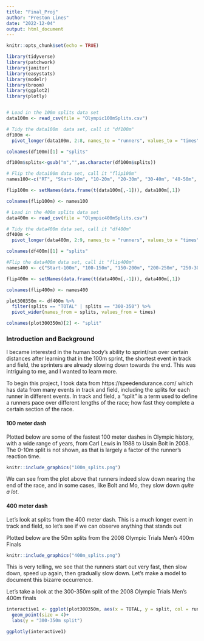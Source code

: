 ```yaml
---
title: "Final_Proj"
author: "Preston Lines"
date: "2022-12-04"
output: html_document
---
```


```r
knitr::opts_chunk$set(echo = TRUE)
```

```r
library(tidyverse)
library(patchwork)
library(janitor)
library(easystats)
library(modelr)
library(broom)
library(ggplot2)
library(plotly)


# Load in the 100m splits data set
data100m <- read_csv(file = "Olympic100mSplits.csv")

# Tidy the data100m  data set, call it "df100m"
df100m <- 
  pivot_longer(data100m, 2:8, names_to = "runners", values_to = "times")

colnames(df100m)[1] = "splits"

df100m$splits<-gsub("m","",as.character(df100m$splits))

# Flip the data100m data set, call it "flip100m"
names100<-c("RT", "Start-10m", "10-20m", "20-30m", "30-40m", "40-50m", "50-60m", "60-70m", "70-80m", "80-90m", "90-100m", "TOTAL")

flip100m <- setNames(data.frame(t(data100m[,-1])), data100m[,1])

colnames(flip100m) <- names100

# Load in the 400m splits data set
data400m <- read_csv(file = "Olympic400mSplits.csv")

# Tidy the data400m data set, call it "df400m"
df400m <- 
  pivot_longer(data400m, 2:9, names_to = "runners", values_to = "times")

colnames(df400m)[1] = "splits"

#Flip the data400m data set, call it "flip400m"
names400 <- c("Start-100m", "100-150m", "150-200m", "200-250m", "250-300m", "300-350m", "350-400m", "1st200m", "2nd200m", "Differential", "TOTAL")

flip400m <- setNames(data.frame(t(data400m[,-1])), data400m[,1])

colnames(flip400m) <- names400

plot300350m <- df400m %>% 
  filter(splits == "TOTAL" | splits == "300-350") %>% 
  pivot_wider(names_from = splits, values_from = times)

colnames(plot300350m)[2] <- "split"

```

### Introduction and Background

I became interested in the human body's ability to sprint/run over certain distances after learning that in the 100m sprint, the shortest event in track and field, the sprinters are already slowing down towards the end. This was intriguing to me, and I wanted to learn more. 

To begin this project, I took data from https://speedendurance.com/ which has data from many events in track and field, including the splits for each runner in different events. In track and field, a "split" is a term used to define a runners pace over different lengths of the race; how fast they complete a certain section of the race. 

#### 100 meter dash

Plotted below are some of the fastest 100 meter dashes in Olympic history, with a wide range of years, from Carl Lewis in 1988 to Usain Bolt in 2008. The 0-10m split is not shown, as that is largely a factor of the runner's reaction time.

```r
knitr::include_graphics("100m_splits.png")
```

We can see from the plot above that runners indeed slow down nearing the end of the race, and in some cases, like Bolt and Mo, they slow down *quite a lot*. 

#### 400 meter dash

Let's look at splits from the 400 meter dash. This is a much longer event in track and field, so let's see if we can observe anything that stands out

Plotted below are the 50m splits from the 2008 Olympic Trials Men's 400m Finals

```r
knitr::include_graphics("400m_splits.png")
```

This is very telling, we see that the runners start out very fast, then slow down, speed up again, then gradually slow down. Let's make a model to document this bizarre occurrence.

Let's take a look at the 300-350m split of the 2008 Olympic Trials Men's 400m finals

```r
interactive1 <- ggplot(plot300350m, aes(x = TOTAL, y = split, col = runners)) + 
  geom_point(size = 4)+
  labs(y = "300-350m split")

ggplotly(interactive1)
```




